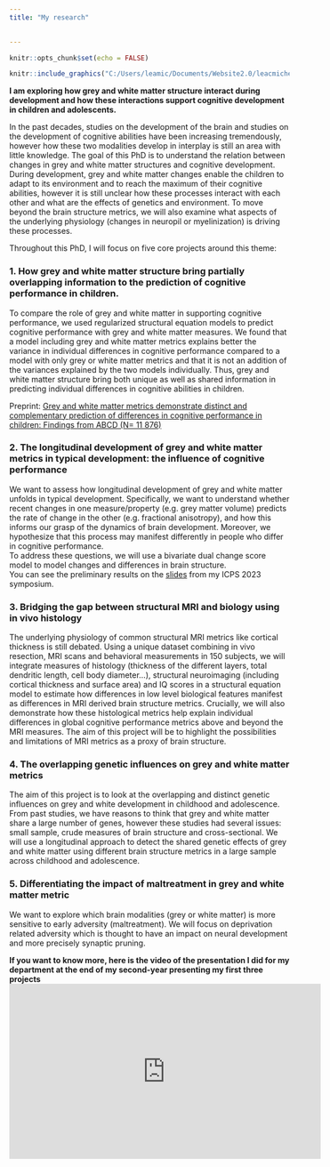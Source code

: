 ```yaml
---
title: "My research"

  
---
```


```r
knitr::opts_chunk$set(echo = FALSE)
```

```r

knitr::include_graphics("C:/Users/leamic/Documents/Website2.0/leacmichel.github.io/talkposter.jpg")

``` 
 
**I am exploring how grey and white matter structure interact during development and how these interactions support cognitive development in children and adolescents.**

In the past decades, studies on the development of the brain and studies on the development of cognitive abilities have been increasing tremendously, however how these two modalities develop in interplay is still an area with little knowledge. The goal of this PhD is to understand the relation between changes in grey and white matter structures and cognitive development. 
During development, grey and white matter changes enable the children to adapt to its environment and to reach the maximum of their cognitive abilities, however it is still unclear how these processes interact with each other and what are the effects of genetics and environment. To move beyond the brain structure metrics, we will also examine what aspects of the underlying physiology (changes in neuropil or myelinization) is driving these processes.  

Throughout this PhD, I will focus on five core projects around this theme:  
  
### 1. How grey and white matter structure bring partially overlapping information to the prediction of cognitive performance in children.   

To compare the role of grey and white matter in supporting cognitive performance, we used regularized structural equation models to predict cognitive performance with grey and white matter measures. We found that a model including grey and white matter metrics explains better the variance in individual differences in cognitive performance compared to a model with only grey or white matter metrics and that it is not an addition of the variances explained by the two models individually. Thus, grey and white matter structure bring both unique as well as shared information in predicting individual differences in cognitive abilities in children. 

Preprint: [Grey and white matter metrics demonstrate distinct and complementary prediction of differences in cognitive performance in children: Findings from ABCD (N= 11 876)](https://www.biorxiv.org/content/10.1101/2023.03.06.529634v1) 


### 2. The longitudinal development of grey and white matter metrics in typical development: the influence of cognitive performance  
We want to assess how longitudinal development of grey and white matter unfolds in typical development. Specifically, we want to understand whether recent changes in one measure/property (e.g. grey matter volume) predicts the rate of change in the other (e.g. fractional anisotropy), and how this informs our grasp of the dynamics of brain development. Moreover, we hypothesize that this process may manifest differently in people who differ in cognitive performance.  
To address these questions, we will use a bivariate dual change score model to model changes and differences in brain structure.  
You can see the preliminary results on the [slides](https://osf.io/b5ht7) from my ICPS 2023 symposium.


### 3. Bridging the gap between structural MRI and biology using in vivo histology  
The underlying physiology of common structural MRI metrics like cortical thickness is still debated. Using a unique dataset combining in vivo resection, MRI scans and behavioral measurements in 150 subjects, we will integrate measures of histology (thickness of the different layers, total dendritic length, cell body diameter…), structural neuroimaging (including cortical thickness and surface area) and IQ scores in a structural equation model to estimate how differences in low level biological features manifest as differences in MRI derived brain structure metrics. Crucially, we will also demonstrate how these histological metrics help explain individual differences in global cognitive performance metrics above and beyond the MRI measures. The aim of this project will be to highlight the possibilities and limitations of MRI metrics as a proxy of brain structure.  


### 4. The overlapping genetic influences on grey and white matter metrics  
The aim of this project is to look at the overlapping and distinct genetic influences on grey and white development in childhood and adolescence. From past studies, we have reasons to think that grey and white matter share a large number of genes, however these studies had several issues: small sample, crude measures of brain structure and cross-sectional. We will use a longitudinal approach to detect the shared genetic effects of grey and white matter using different brain structure metrics in a large sample across childhood and adolescence.  


### 5. Differentiating the impact of maltreatment in grey and white matter metric  
We want to explore which brain modalities (grey or white matter) is more sensitive to early adversity (maltreatment). We will focus on deprivation related adversity which is thought to have an impact on neural development and more precisely synaptic pruning. 



**If you want to know more, here is the video of the presentation I did for my department at the end of my second-year presenting my first three projects**
<iframe width="560" height="315" src="https://www.youtube.com/embed/loQhqkxR73o?si=QRvQv7FDtwXMBQ6g" title="YouTube video player" frameborder="0" allow="accelerometer; autoplay; clipboard-write; encrypted-media; gyroscope; picture-in-picture; web-share" allowfullscreen></iframe>


